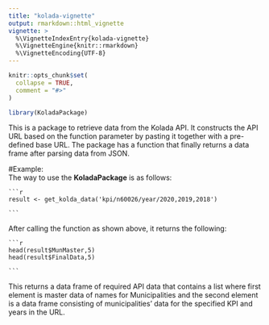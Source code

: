 ```yaml
---
title: "kolada-vignette"
output: rmarkdown::html_vignette
vignette: >
  %\VignetteIndexEntry{kolada-vignette}
  %\VignetteEngine{knitr::rmarkdown}
  %\VignetteEncoding{UTF-8}
---
```


```r
knitr::opts_chunk$set(
  collapse = TRUE,
  comment = "#>"
)
```

```r
library(KoladaPackage)
```

This is a package to retrieve data from the Kolada API. It constructs the API URL based on the function parameter by pasting it together with a pre-defined base URL. The package has a function that finally returns a data frame after parsing data from JSON.

#Example:  
    The way to use the **KoladaPackage** is as follows:
    
    ```r
    
    result <- get_kolda_data('kpi/n60026/year/2020,2019,2018')
    
    ```
    
  After calling the function as shown above, it returns the following:
    
    ```r
    
    head(result$MunMaster,5)
    head(result$FinalData,5)
    
    ```
    
  This returns a data frame of required API data that contains a list where first element is master data of names for Municipalities and the second element is a data frame consisting of municipalities' data for the specified KPI and years in the URL.